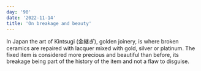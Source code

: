 ```yaml
---
day: '90'
date: '2022-11-14'
title: 'On breakage and beauty'
---
```


In Japan the art of Kintsugi (金継ぎ), golden joinery, is where broken ceramics are repaired with lacquer mixed with gold, silver or platinum. The fixed item is considered more precious and beautiful than before, its breakage being part of the history of the item and not a flaw to disguise.
